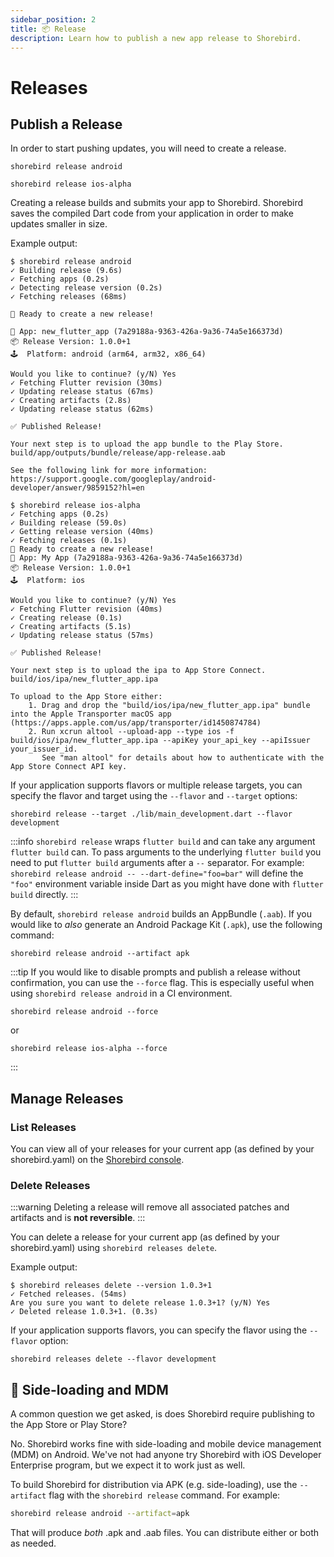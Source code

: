 ```yaml
---
sidebar_position: 2
title: 📦 Release
description: Learn how to publish a new app release to Shorebird.
---
```



# Releases

## Publish a Release

In order to start pushing updates, you will need to create a release.

<Tabs>

<TabItem value="release-android" label="Android">

`shorebird release android`

</TabItem>

<TabItem value="release-ios" label="iOS (alpha)">

`shorebird release ios-alpha`

</TabItem>

</Tabs>

Creating a release builds and submits your app to Shorebird. Shorebird saves the
compiled Dart code from your application in order to make updates smaller in
size.

Example output:

<Tabs>

<TabItem value="release-output-android" label="Android">

```
$ shorebird release android
✓ Building release (9.6s)
✓ Fetching apps (0.2s)
✓ Detecting release version (0.2s)
✓ Fetching releases (68ms)

🚀 Ready to create a new release!

📱 App: new_flutter_app (7a29188a-9363-426a-9a36-74a5e166373d)
📦 Release Version: 1.0.0+1
🕹️  Platform: android (arm64, arm32, x86_64)

Would you like to continue? (y/N) Yes
✓ Fetching Flutter revision (30ms)
✓ Updating release status (67ms)
✓ Creating artifacts (2.8s)
✓ Updating release status (62ms)

✅ Published Release!

Your next step is to upload the app bundle to the Play Store.
build/app/outputs/bundle/release/app-release.aab

See the following link for more information:
https://support.google.com/googleplay/android-developer/answer/9859152?hl=en
```

</TabItem>

<TabItem value="release-output-ios" label="iOS (alpha)">

```
$ shorebird release ios-alpha
✓ Fetching apps (0.2s)
✓ Building release (59.0s)
✓ Getting release version (40ms)
✓ Fetching releases (0.1s)
🚀 Ready to create a new release!
📱 App: My App (7a29188a-9363-426a-9a36-74a5e166373d)
📦 Release Version: 1.0.0+1
🕹️  Platform: ios

Would you like to continue? (y/N) Yes
✓ Fetching Flutter revision (40ms)
✓ Creating release (0.1s)
✓ Creating artifacts (5.1s)
✓ Updating release status (57ms)

✅ Published Release!

Your next step is to upload the ipa to App Store Connect.
build/ios/ipa/new_flutter_app.ipa

To upload to the App Store either:
    1. Drag and drop the "build/ios/ipa/new_flutter_app.ipa" bundle into the Apple Transporter macOS app (https://apps.apple.com/us/app/transporter/id1450874784)
    2. Run xcrun altool --upload-app --type ios -f build/ios/ipa/new_flutter_app.ipa --apiKey your_api_key --apiIssuer your_issuer_id.
       See "man altool" for details about how to authenticate with the App Store Connect API key.
```

</TabItem>

</Tabs>

If your application supports flavors or multiple release targets, you can specify the flavor and target using the `--flavor` and `--target` options:

```
shorebird release --target ./lib/main_development.dart --flavor development
```

:::info
`shorebird release` wraps `flutter build` and can take any argument
`flutter build` can. To pass arguments to the underlying `flutter build` you
need to put `flutter build` arguments after a `--` separator. For example:
`shorebird release android -- --dart-define="foo=bar"` will define the `"foo"` environment
variable inside Dart as you might have done with `flutter build` directly.
:::

By default, `shorebird release android` builds an AppBundle (`.aab`).
If you would like to _also_ generate an Android Package Kit (`.apk`), use the
following command:

```
shorebird release android --artifact apk
```

:::tip
If you would like to disable prompts and publish a release without confirmation, you can use the `--force` flag. This is especially useful when using `shorebird release android` in a CI environment.

```
shorebird release android --force
```

or

```
shorebird release ios-alpha --force
```

:::

## Manage Releases

### List Releases

You can view all of your releases for your current app (as defined by
your shorebird.yaml) on the [Shorebird console](https://console.shorebird.dev/).

### Delete Releases

:::warning
Deleting a release will remove all associated patches and artifacts
and is **not reversible**.
:::

You can delete a release for your current app (as defined by your
shorebird.yaml) using `shorebird releases delete`.

Example output:

```
$ shorebird releases delete --version 1.0.3+1
✓ Fetched releases. (54ms)
Are you sure you want to delete release 1.0.3+1? (y/N) Yes
✓ Deleted release 1.0.3+1. (0.3s)
```

If your application supports flavors, you can specify the flavor using the `--flavor` option:

```
shorebird releases delete --flavor development
```

## 📲 Side-loading and MDM

A common question we get asked, is does Shorebird require publishing to the
App Store or Play Store?

No. Shorebird works fine with side-loading and mobile device management (MDM)
on Android. We've not had anyone try Shorebird with iOS Developer Enterprise
program, but we expect it to work just as well.

To build Shorebird for distribution via APK (e.g. side-loading), use the
`--artifact` flag with the `shorebird release` command. For example:

```bash
shorebird release android --artifact=apk
```

That will produce _both_ .apk and .aab files. You can distribute either
or both as needed.
